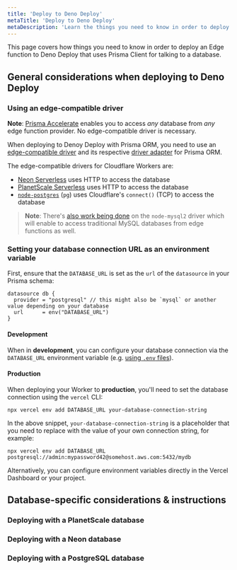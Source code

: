```yaml
---
title: 'Deploy to Deno Deploy'
metaTitle: 'Deploy to Deno Deploy'
metaDescription: 'Learn the things you need to know in order to deploy an Edge function to Denoy Deploy that uses Prisma Client for talking to a database.'
---
```


<TopBlock>

This page covers how things you need to know in order to deploy an Edge function to Deno Deploy that uses Prisma Client for talking to a database.

</TopBlock>

## General considerations when deploying to Deno Deploy

### Using an edge-compatible driver

**Note**: [Prisma Accelerate](/acccelerate) enables you to access _any_ database from _any_ edge function provider. No edge-compatible driver is necessary.

When deploying to Denoy Deploy with Prisma ORM, you need to use an [edge-compatible driver]() and its respective [driver adapter]() for Prisma ORM.

The edge-compatible drivers for Cloudflare Workers are:

- [Neon Serverless](https://neon.tech/docs/serverless/serverless-driver) uses HTTP to access the database
- [PlanetScale Serverless](https://planetscale.com/docs/tutorials/planetscale-serverless-driver) uses HTTP to access the database
- [`node-postgres`](https://node-postgres.com/) (`pg`) uses Cloudflare's `connect()` (TCP) to access the database

> **Note**: There's [also work being done](https://github.com/sidorares/node-mysql2/pull/2289) on the `node-mysql2` driver which will enable to access traditional MySQL databases from edge functions as well.

### Setting your database connection URL as an environment variable

First, ensure that the `DATABASE_URL` is set as the `url` of the `datasource` in your Prisma schema:

```prisma
datasource db {
  provider = "postgresql" // this might also be `mysql` or another value depending on your database
  url      = env("DATABASE_URL")
}
```

#### Development

When in **development**, you can configure your database connection via the `DATABASE_URL` environment variable (e.g. [using `.env` files](/orm/more/development-environment/environment-variables/env-files)).

#### Production

When deploying your Worker to **production**, you'll need to set the database connection using the `vercel` CLI:

```terminal
npx vercel env add DATABASE_URL your-database-connection-string
```

In the above snippet, `your-database-connection-string` is a placeholder that you need to replace with the value of your own connection string, for example:

```terminal
npx vercel env add DATABASE_URL postgresql://admin:mypassword42@somehost.aws.com:5432/mydb
```

Alternatively, you can configure environment variables directly in the Vercel Dashboard or your project.

## Database-specific considerations & instructions

### Deploying with a PlanetScale database

### Deploying with a Neon database

### Deploying with a PostgreSQL database
